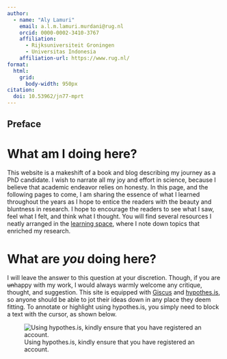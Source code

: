 ```yaml
---
author:
  - name: "Aly Lamuri"
    email: a.l.m.lamuri.murdani@rug.nl
    orcid: 0000-0002-3410-3767
    affiliation:
      - Rijksuniversiteit Groningen
      - Universitas Indonesia
    affiliation-url: https://www.rug.nl/
format:
  html:
    grid:
      body-width: 950px
citation:
  doi: 10.53962/jn77-mprt
---
```


:::{.content-hidden}

# Preface {.unnumbered}

:::

:::{.content-hidden unless-format="html"}

# What am I doing here? {-}

This website is a makeshift of a book and blog describing my journey as a PhD candidate. I wish to narrate all my joy and effort in science, because I believe that academic endeavor relies on honesty. In this page, and the following pages to come, I am sharing the essence of what I learned throughout the years as I hope to entice the readers with the beauty and bluntness in research. I hope to encourage the readers to see what I saw, feel what I felt, and think what I thought. You will find several resources I neatly arranged in the [learning space](docs/learning-space/index.qmd), where I note down topics that enriched my research.

# What are *you* doing here? {-}

I will leave the answer to this question at your discretion. Though, if you are ~~un~~happy with my work, I would always warmly welcome any critique, thought, and suggestion. This site is equipped with [Giscus](https://giscus.app/) and [hypothes.is](https://hypothes.is/), so anyone should be able to jot their ideas down in any place they deem fitting.  To annotate or highlight using hypothes.is, you simply need to block a text with the cursor, as shown below.

![Using hypothes.is, kindly ensure that you have registered an account.](fig/use-hypothesis.gif){#fig-hypothesis}

:::

